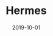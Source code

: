 ---
title: Hermes
category: Project
tag: Staking,Rewards,Delegates,Automation
status: publish
date: 2019-10-01
slug: Automated service to distribute staking rewards for Delegates and voters
website: https://hermes.to
twitter:
logo: /img/Hermes.png
featured_img: https://wp.gcap1.iotex.io/wp-content/uploads/2020/09/hermes-header.png
telegram:
---